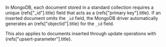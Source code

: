 
In MongoDB, each document stored in a standard collection requires a unique
<Ref url="_id">{refs["_id"].title}</Ref> field that acts as a <Ref url="primary key">{refs["primary key"].title}</Ref>. If an inserted
document omits the `_id` field, the MongoDB driver automatically
generates an <Ref url="objectid">{refs["objectid"].title}</Ref> for the `_id` field.

This also applies to documents inserted through update
operations with <Ref url="upsert-parameter">{refs["upsert-parameter"].title}</Ref>.
